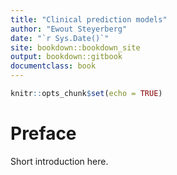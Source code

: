 ```yaml
---
title: "Clinical prediction models"
author: "Ewout Steyerberg"
date: "`r Sys.Date()`"
site: bookdown::bookdown_site
output: bookdown::gitbook
documentclass: book
---
```


```r
knitr::opts_chunk$set(echo = TRUE)
```

# Preface {-}

Short introduction here. 

